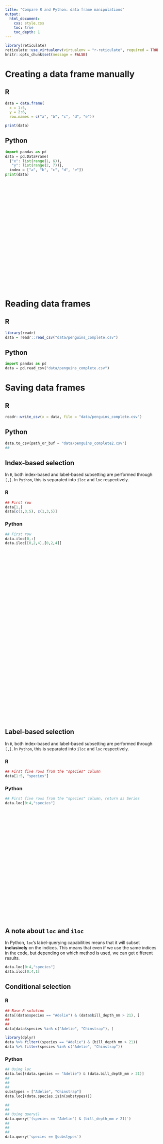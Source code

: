 ```yaml
---
title: "Compare R and Python: data frame manipulations"
output: 
  html_document:
    css: style.css
    toc: true
    toc_depth: 1
---
```


```r
library(reticulate)
reticulate::use_virtualenv(virtualenv = "r-reticulate", required = TRUE)
knitr::opts_chunk$set(message = FALSE)
```

# Creating a data frame manually 

<div class="left">

## R

```r
data = data.frame(
  x = 1:5, 
  y = 2:6,
  row.names = c("a", "b", "c", "d", "e"))

print(data)
```
</div>

<div class="right">

## Python
```python
import pandas as pd
data = pd.DataFrame(
  {"x": list(range(1, 6)),
   "y": list(range(2, 7))}, 
  index = ["a", "b", "c", "d", "e"])
print(data)
```
</div>

<div style="margin-bottom:400px;">
</div>

# Reading data frames

<div class="left">

## R

```r
library(readr)
data = readr::read_csv("data/penguins_complete.csv")
```
</div>

<div class="right">

## Python
```python
import pandas as pd
data = pd.read_csv("data/penguins_complete.csv")
```
</div>

# Saving data frames

<div class="left">

## R

```r
readr::write_csv(x = data, file = "data/penguins_complete.csv")
```
</div>

<div class="right">

## Python
```python
data.to_csv(path_or_buf = "data/penguins_complete2.csv")
## 
```
</div>

## Index-based selection
In `R`, both index-based and label-based subsetting are performed through `[,]`. In `Python`, this is separated into `iloc` and `loc` respectively. 

<div class="left">
### R

```r
## First row
data[1,]
data[c(1,3,5), c(1,3,5)]
```
</div>

<div class="right">

### Python
```python
## First row
data.iloc[0,:]
data.iloc[[0,2,4],[0,2,4]]
```
</div>

<div style="margin-bottom:600px;">
</div>

## Label-based selection
In `R`, both index-based and label-based subsetting are performed through `[,]`. In `Python`, this is separated into `iloc` and `loc` respectively. 

<div class="left">

### R

```r
## First five rows from the "species" column
data[1:5, "species"]
```
</div>

<div class="right">

### Python
```python
## First five rows from the "species" column, return as Series
data.loc[0:4,"species"]
```
</div>

<div style="margin-bottom:400px;">
</div>

## A note about `loc` and `iloc`

In Python, `loc`'s label-querying capabilities means that it will subset **inclusively** on the indices. This means that even if we use the same indices in the code, but depending on which method is used, we can get different results.  

```python
data.loc[0:4,"species"]
data.iloc[0:4,1]
```


## Conditional selection

<div class="left">

### R

```r
## Base R solution
data[(data$species == "Adelie") & (data$bill_depth_mm > 21), ]
##
##
data[data$species %in% c("Adelie", "Chinstrap"), ]
```

```r
library(dplyr)
data %>% filter((species == "Adelie") & (bill_depth_mm > 21))
data %>% filter(species %in% c("Adelie", "Chinstrap"))
```
</div>


<div class="right">

### Python
```python
## Using loc
data.loc[(data.species == "Adelie") & (data.bill_depth_mm > 21)]
##
##
##
substypes = ["Adelie", "Chinstrap"]
data.loc[(data.species.isin(substypes))]
```

```python
##
##
## Using query()
data.query('(species == "Adelie") & (bill_depth_mm > 21)')
##
##
##
data.query('species == @substypes')
```
</div>



<div style="margin-bottom:2700px;">
</div>

# Adding new columns

<div class="left">

## R

```r
data["body_mass_kg"] = data$body_mass_g/1000

## dplyr solution
data %>% mutate(body_mass_kg = body_mass_g/1000)
```
</div>

<div class="right">

## Python
```python
data["body_mass_kg"] = data.body_mass_g/1000

data.assign(body_mass_kg = lambda x: x.body_mass_g/1000)
```
</div>

<div style="margin-bottom:1000px;">
</div>

# Previewing and describing data

<div class="left">

## R

```r
head(data)
summary(data)
glimpse(data)
dim(data)

unique(data$species)
##
table(data$species)
```
</div>

<div class="right">

## Python
```python
data.head()
##
##
##
##
##
##
data.describe()
##
##
##
##
##
##
##
##
##
##
##
##
##
##
##
data.info()
##
##
##
##
##
##
##
data.shape

data.species.unique()
data.species.value_counts()
```
</div>

<div style="margin-bottom:2000px;">
</div>

# Grouped operations 

The `dplyr` package (a part of the `tidyverse`) contains important functions that makes the manipulation of data.frame very easy. A very important part of the dplyr package is the use of the pipe operator, `%>%`. Together with the use of spaces and line breaks, this often makes the `R` code more readable, so that one can read the code from top to bottom and left to right, i.e. consistent with how we would structure an English sentence. This design framework to make readable codes is a very important reason of why `R` has gained a renewed popularity in data science.

In comparison, `Python` (`pandas`) also adopts similar principle, but the structuring of the codes is not as consistent. 

<div class="left">

## R

```r
library(dplyr)
data %>% 
  group_by(species) %>% 
  tally()

data %>% 
  group_by(species) %>% 
  summarise(mean_bill_length = mean(bill_length_mm))

data %>% 
  group_by(species) %>% 
  summarise_if(.predicate = is.numeric, .funs = mean)

data %>% 
  group_by(species) %>% 
  summarise(mean_bill_length_top1 = bill_length_mm[1])

data %>% 
  group_by(species, sex) %>% 
  summarise(longest = bill_length_mm[bill_length_mm == max(bill_length_mm)])

data %>% 
  group_by(species) %>% 
  summarise_at(.vars = vars(bill_length_mm),
               .funs = lst(min, max, mean, length))
```

</div>

<div class="right">

## Python
```python
data.groupby("species").species.count()
##
##
##
data.groupby("species")["bill_length_mm"].mean()
##
##
##
data.groupby("species").mean()
##
##
##
data.groupby("species").apply(lambda x: x.bill_length_mm.iloc[0])
##
##
##
data.groupby(["species", "sex"]).apply(lambda x: x.loc[x.bill_length_mm.idxmax(), "bill_length_mm"])
##
##
##
data.groupby("species").bill_length_mm.agg([min, max, "mean", "size"])
```
</div>

<div style="margin-bottom:2000px;">
</div>

# Handling of missing values
<div class="left">

## R

```r
library(dplyr)
missing_data = readr::read_csv("data/penguins.csv")
missing_data %>% 
  filter(is.na(bill_length_mm))

missing_data %>% 
  dplyr::mutate(bill_length_mm = coalesce(bill_length_mm, 0))
```

</div>

<div class="right">

## Python
```python
missing_data = pd.read_csv("data/penguins.csv")
##
##
##
##
##
missing_data[pd.isnull(missing_data.bill_length_mm)]
missing_data.bill_length_mm.fillna(0)
```
</div>